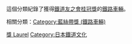這個分類紀錄了獲得[[鐵道友之會|鐵道友之會]][[桂冠獎|桂冠獎]]的[[鐵路車輛|鐵路車輛]]。

相關分類：[[:Category:藍絲帶獎_(鐵路車輛)|Category:藍絲帶獎 (鐵路車輛)]]
{{Commonscat|Laurel Prize}}

[[Category:日本鐵路車輛|獎 Laurel]]
[[Category:日本鐵道文化|Category:日本鐵道文化]]